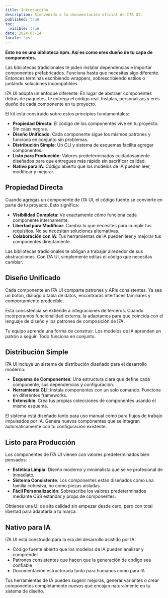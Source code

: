 ```yaml
---
title: Introducción
description: Bienvenido a la documentación oficial de I7A UI.
published: true
toc:
  visible: true
date: 2024-03-14
locale: 'es'
---
```


**Esto no es una biblioteca npm. Así es como eres dueño de tu capa de componentes.**

Las bibliotecas tradicionales te piden instalar dependencias e importar componentes prefabricados. Funciona hasta que necesitas algo diferente. Entonces terminas escribiendo wrappers, sobrescribiendo estilos o juntando soluciones incompatibles.

I7A UI adopta un enfoque diferente. En lugar de abstraer componentes detrás de paquetes, te entrega el código real. Instalas,
personalizas y eres dueño de cada componente en tu proyecto.

El kit está construido sobre estos principios fundamentales:

- **Propiedad Directa**: El código de los componentes vive en tu proyecto. Sin cajas negras.
- **Diseño Unificado**: Cada componente sigue los mismos patrones y funciona en conjunto sin problemas.
- **Distribución Simple**: Un CLI y sistema de esquemas facilita agregar componentes.
- **Listo para Producción**: Valores predeterminados cuidadosamente diseñados para que entregues más rápido sin sacrificar calidad.
- **Nativo para IA**: Código abierto que los modelos de IA pueden leer, modificar y mejorar.

## Propiedad Directa

Cuando agregas un componente de I7A UI, el código fuente se convierte en parte de tu proyecto. Esto significa:

- **Visibilidad Completa**: Ve exactamente cómo funciona cada componente internamente.
- **Libertad para Modificar**: Cambia lo que necesites para cumplir tus requisitos. No se necesitan soluciones alternativas.
- **Colaboración con IA**: Tus herramientas de IA pueden leer y mejorar tus componentes directamente.

Las bibliotecas tradicionales te obligan a trabajar alrededor de sus abstracciones. Con I7A UI, simplemente editas el código que necesitas cambiar.

## Diseño Unificado

Cada componente en I7A UI comparte patrones y APIs consistentes. Ya sea un botón, diálogo o tabla de datos, encontrarás interfaces familiares y comportamiento predecible.

Esta consistencia se extiende a integraciones de terceros. Cuando incorporamos funcionalidad externa, la adaptamos para que coincida con el lenguaje de diseño y los patrones de composición de I7A.

Tu equipo aprende una forma de construir. Los modelos de IA aprenden un patrón a seguir. Todo funciona en conjunto.

## Distribución Simple

I7A UI incluye un sistema de distribución diseñado para el desarrollo moderno:

- **Esquema de Componentes**: Una estructura clara que define cada componente, sus dependencias y configuración.
- **Herramienta CLI**: Instala componentes con un solo comando. Funciona en diferentes frameworks.
- **Extensible**: Crea tus propias colecciones de componentes usando el mismo esquema.

El sistema está diseñado tanto para uso manual como para flujos de trabajo impulsados por IA. Genera nuevos componentes que se integran automáticamente con tu configuración existente.

## Listo para Producción

Los componentes de I7A UI vienen con valores predeterminados bien pensados:

- **Estética Limpia**: Diseño moderno y minimalista que se ve profesional de inmediato.
- **Sistema Consistente**: Los componentes están diseñados como una familia cohesiva, no como piezas aisladas.
- **Fácil Personalización**: Sobrescribe los valores predeterminados mediante CSS estándar y props de componentes.

Obtienes una UI de alta calidad sin empezar desde cero, pero con total libertad para adaptarla a tu marca.

## Nativo para IA

I7A UI está construido para la era del desarrollo asistido por IA:

- Código fuente abierto que los modelos de IA pueden analizar y comprender
- Patrones consistentes que hacen que la generación de código sea confiable
- Documentación estructurada tanto para humanos como para IA

Tus herramientas de IA pueden sugerir mejoras, generar variantes o crear componentes completamente nuevos que encajan naturalmente en tu sistema de diseño.
